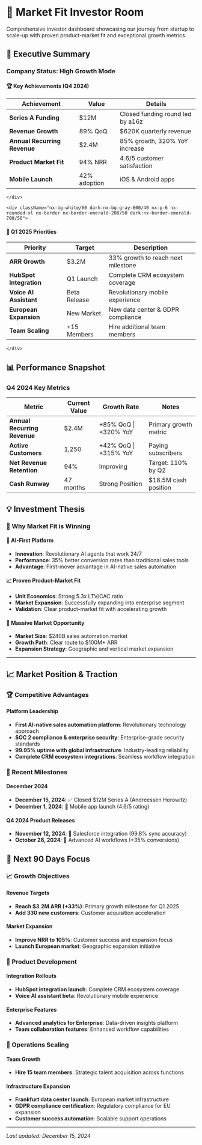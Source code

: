 # 🚀 Market Fit Investor Room

<div className="nx-mb-8 nx-text-center">
  <p className="nx-text-xl nx-text-gray-600 dark:nx-text-gray-300 nx-max-w-3xl nx-mx-auto nx-leading-relaxed">
    Comprehensive investor dashboard showcasing our journey from startup to scale-up with proven product-market fit and exceptional growth metrics.
  </p>
</div>

## 🚀 Executive Summary

### Company Status: High Growth Mode

<div className="nx-mt-6 nx-rounded-xl nx-bg-gradient-to-br nx-from-emerald-50 nx-via-green-50 nx-to-teal-50 nx-border nx-border-emerald-200 nx-p-8 nx-shadow-lg dark:nx-from-emerald-900/30 dark:nx-via-green-900/30 dark:nx-to-teal-900/30 dark:nx-border-emerald-700">
  <div className="nx-grid nx-grid-cols-1 lg:nx-grid-cols-2 nx-gap-8">
    <div className="nx-bg-white/60 dark:nx-bg-gray-800/40 nx-p-6 nx-rounded-xl nx-border nx-border-emerald-200/50 dark:nx-border-emerald-700/50">
      
#### 🏆 Key Achievements (Q4 2024)

| Achievement | Value | Details |
|-------------|-------|---------|
| **Series A Funding** | $12M | Closed funding round led by a16z |
| **Revenue Growth** | 89% QoQ | $620K quarterly revenue |
| **Annual Recurring Revenue** | $2.4M | 85% growth, 320% YoY increase |
| **Product Market Fit** | 94% NRR | 4.6/5 customer satisfaction |
| **Mobile Launch** | 42% adoption | iOS & Android apps |

    </div>
    
    <div className="nx-bg-white/60 dark:nx-bg-gray-800/40 nx-p-6 nx-rounded-xl nx-border nx-border-emerald-200/50 dark:nx-border-emerald-700/50">
      
#### 🎯 Q1 2025 Priorities

| Priority | Target | Description |
|----------|--------|-------------|
| **ARR Growth** | $3.2M | 33% growth to reach next milestone |
| **HubSpot Integration** | Q1 Launch | Complete CRM ecosystem coverage |
| **Voice AI Assistant** | Beta Release | Revolutionary mobile experience |
| **European Expansion** | New Market | New data center & GDPR compliance |
| **Team Scaling** | +15 Members | Hire additional team members |

    </div>
  </div>
</div>

## 📊 Performance Snapshot

<div className="nx-mt-8 nx-rounded-xl nx-bg-gradient-to-br nx-from-blue-50 nx-via-indigo-50 nx-to-purple-50 nx-border nx-border-blue-200 nx-p-8 nx-shadow-lg dark:nx-from-blue-900/30 dark:nx-via-indigo-900/30 dark:nx-to-purple-900/30 dark:nx-border-blue-700">
  
  ### Q4 2024 Key Metrics

| Metric | Current Value | Growth Rate | Notes |
|--------|---------------|-------------|-------|
| **Annual Recurring Revenue** | $2.4M | +85% QoQ \| +320% YoY | Primary growth metric |
| **Active Customers** | 1,250 | +42% QoQ \| +315% YoY | Paying subscribers |
| **Net Revenue Retention** | 94% | Improving | Target: 110% by Q2 |
| **Cash Runway** | 47 months | Strong Position | $18.5M cash position |
</div>

## 💡 Investment Thesis

### 🎯 Why Market Fit is Winning

#### 🤖 AI-First Platform
- **Innovation**: Revolutionary AI agents that work 24/7
- **Performance**: 35% better conversion rates than traditional sales tools
- **Advantage**: First-mover advantage in AI-native sales automation

#### 📈 Proven Product-Market Fit
- **Unit Economics**: Strong 5.3x LTV/CAC ratio
- **Market Expansion**: Successfully expanding into enterprise segment
- **Validation**: Clear product-market fit with accelerating growth

#### 🚀 Massive Market Opportunity
- **Market Size**: $240B sales automation market
- **Growth Path**: Clear route to $100M+ ARR
- **Expansion Strategy**: Geographic and vertical market expansion



---

## 📈 Market Position & Traction

### 🏆 Competitive Advantages

#### Platform Leadership
- **First AI-native sales automation platform**: Revolutionary technology approach
- **SOC 2 compliance & enterprise security**: Enterprise-grade security standards
- **99.95% uptime with global infrastructure**: Industry-leading reliability
- **Complete CRM ecosystem integrations**: Seamless workflow integration

### 📅 Recent Milestones

#### December 2024
- **December 15, 2024**: ✅ Closed $12M Series A (Andreessen Horowitz)
- **December 1, 2024**: 🚀 Mobile app launch (4.6/5 rating)

#### Q4 2024 Product Releases
- **November 12, 2024**: 🔗 Salesforce integration (99.8% sync accuracy)
- **October 28, 2024**: 🤖 Advanced AI workflows (+35% conversions)

## 🎯 Next 90 Days Focus

### 📈 Growth Objectives

#### Revenue Targets
- **Reach $3.2M ARR (+33%)**: Primary growth milestone for Q1 2025
- **Add 330 new customers**: Customer acquisition acceleration

#### Market Expansion
- **Improve NRR to 105%**: Customer success and expansion focus
- **Launch European market**: Geographic expansion initiative

### 🚀 Product Development

#### Integration Rollouts
- **HubSpot integration launch**: Complete CRM ecosystem coverage
- **Voice AI assistant beta**: Revolutionary mobile experience

#### Enterprise Features
- **Advanced analytics for Enterprise**: Data-driven insights platform
- **Team collaboration features**: Enhanced workflow capabilities

### 🏢 Operations Scaling

#### Team Growth
- **Hire 15 team members**: Strategic talent acquisition across functions

#### Infrastructure Expansion
- **Frankfurt data center launch**: European market infrastructure
- **GDPR compliance certification**: Regulatory compliance for EU expansion
- **Customer success automation**: Scalable support operations

---

*Last updated: December 15, 2024*